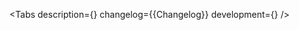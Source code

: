 

<Meta of={Stories} />

<ComponentHeader name='TabBar' children='Используется для навигации между разделами.' />

<Tabs
    description={<Description />}
    changelog={<Markdown>{Changelog}</Markdown>}
    development={<Development />}
/>
